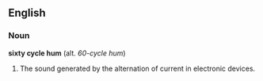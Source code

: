 ==English==
===Noun===
'''sixty cycle hum''' (alt. ''60-cycle hum'')

# The sound generated by the alternation of current in electronic devices.